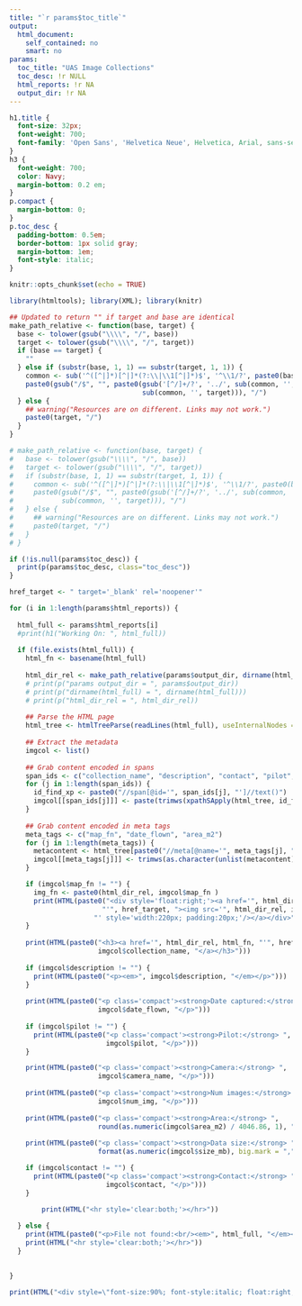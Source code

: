 ```yaml
---
title: "`r params$toc_title`"
output: 
  html_document: 
    self_contained: no
    smart: no
params:
  toc_title: "UAS Image Collections"
  toc_desc: !r NULL
  html_reports: !r NA
  output_dir: !r NA
---
```


```css
h1.title {
  font-size: 32px;
  font-weight: 700;
  font-family: 'Open Sans', 'Helvetica Neue', Helvetica, Arial, sans-serif;
}
h3 {
  font-weight: 700;
  color: Navy;
  margin-bottom: 0.2 em;
}
p.compact {
  margin-bottom: 0;
}
p.toc_desc {
  padding-bottom: 0.5em;
  border-bottom: 1px solid gray;
  margin-bottom: 1em;
  font-style: italic;
}
```

```r
knitr::opts_chunk$set(echo = TRUE)
```

```r
library(htmltools); library(XML); library(knitr)

## Updated to return "" if target and base are identical
make_path_relative <- function(base, target) {
  base <- tolower(gsub("\\\\", "/", base))
  target <- tolower(gsub("\\\\", "/", target))
  if (base == target) {
    ""
  } else if (substr(base, 1, 1) == substr(target, 1, 1)) {
    common <- sub('^([^|]*)[^|]*(?:\\|\\1[^|]*)$', '^\\1/?', paste0(base, '|', target))
    paste0(gsub("/$", "", paste0(gsub('[^/]+/?', '../', sub(common, '', base)),
                                 sub(common, '', target))), "/")
  } else {
    ## warning("Resources are on different. Links may not work.")
    paste0(target, "/")
  }
}

# make_path_relative <- function(base, target) {
#   base <- tolower(gsub("\\\\", "/", base))
#   target <- tolower(gsub("\\\\", "/", target))
#   if (substr(base, 1, 1) == substr(target, 1, 1)) {
#     common <- sub('^([^|]*)[^|]*(?:\\|\\1[^|]*)$', '^\\1/?', paste0(base, '|', target))
#     paste0(gsub("/$", "", paste0(gsub('[^/]+/?', '../', sub(common, '', base)),
#            sub(common, '', target))), "/")
#   } else {
#     ## warning("Resources are on different. Links may not work.")
#     paste0(target, "/")
#   }
# }
```

```r
if (!is.null(params$toc_desc)) {
  print(p(params$toc_desc, class="toc_desc"))
}
```


```r
href_target <- " target='_blank' rel='noopener'"

for (i in 1:length(params$html_reports)) {
  
  html_full <- params$html_reports[i]
  #print(h1("Working On: ", html_full))
  
  if (file.exists(html_full)) {
    html_fn <- basename(html_full)
    
    html_dir_rel <- make_path_relative(params$output_dir, dirname(html_full))
    # print(p("params output_dir = ", params$output_dir))
    # print(p("dirname(html_full) = ", dirname(html_full)))
    # print(p("html_dir_rel = ", html_dir_rel))
    
    ## Parse the HTML page
    html_tree <- htmlTreeParse(readLines(html_full), useInternalNodes = TRUE)
  
    ## Extract the metadata
    imgcol <- list()
    
    ## Grab content encoded in spans
    span_ids <- c("collection_name", "description", "contact", "pilot", "num_img", "size_mb", "camera_name")
    for (j in 1:length(span_ids)) {
      id_find_xp <- paste0("//span[@id='", span_ids[j], "']//text()")
      imgcol[[span_ids[j]]] <- paste(trimws(xpathSApply(html_tree, id_find_xp, xmlValue)), collapse=" ")
    }
    
    ## Grab content encoded in meta tags
    meta_tags <- c("map_fn", "date_flown", "area_m2")
    for (j in 1:length(meta_tags)) {
      metacontent <- html_tree[paste0("//meta[@name='", meta_tags[j], "']/@content")]
      imgcol[[meta_tags[j]]] <- trimws(as.character(unlist(metacontent)))
    }

    if (imgcol$map_fn != "") {
      img_fn <- paste0(html_dir_rel, imgcol$map_fn )
      print(HTML(paste0("<div style='float:right;'><a href='", html_dir_rel, html_fn,
                       "'", href_target, "><img src='", html_dir_rel, imgcol$map_fn,
                     "' style='width:220px; padding:20px;'/></a></div>")))
    }
    
    print(HTML(paste0("<h3><a href='", html_dir_rel, html_fn, "'", href_target, ">", 
                      imgcol$collection_name, "</a></h3>")))
    
    if (imgcol$description != "") {
      print(HTML(paste0("<p><em>", imgcol$description, "</em></p>")))
    }
  
    print(HTML(paste0("<p class='compact'><strong>Date captured:</strong> ",
                      imgcol$date_flown, "</p>")))
    
    if (imgcol$pilot != "") {
      print(HTML(paste0("<p class='compact'><strong>Pilot:</strong> ", 
                        imgcol$pilot, "</p>")))
    }

    print(HTML(paste0("<p class='compact'><strong>Camera:</strong> ",
                      imgcol$camera_name, "</p>")))
    
    print(HTML(paste0("<p class='compact'><strong>Num images:</strong> ",
                      imgcol$num_img, "</p>")))
    
    print(HTML(paste0("<p class='compact'><strong>Area:</strong> ",
                      round(as.numeric(imgcol$area_m2) / 4046.86, 1), " acres</p>")))
    
    print(HTML(paste0("<p class='compact'><strong>Data size:</strong> ",
                      format(as.numeric(imgcol$size_mb), big.mark = ","), " MB</p>")))

    if (imgcol$contact != "") {
      print(HTML(paste0("<p class='compact'><strong>Contact:</strong> ", 
                        imgcol$contact, "</p>")))
    }

        print(HTML("<hr style='clear:both;'></hr>"))
      
  } else {
    print(HTML(paste0("<p>File not found:<br/><em>", html_full, "</em></p>")))
    print(HTML("<hr style='clear:both;'></hr>"))
  }
  

}

print(HTML("<div style=\"font-size:90%; font-style:italic; float:right;\">Created with <a href=\"https://github.com/ucanr-igis/uasimg\" target=\"_blank\" rel=\"noopener\">Drone Image Utils</a> for R</div>"))

```



